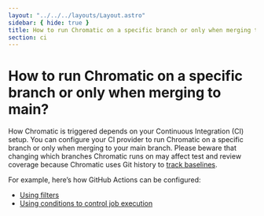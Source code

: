 ```yaml
---
layout: "../../../layouts/Layout.astro"
sidebar: { hide: true }
title: How to run Chromatic on a specific branch or only when merging to main?
section: ci
---
```


# How to run Chromatic on a specific branch or only when merging to main?

How Chromatic is triggered depends on your Continuous Integration (CI) setup. You can configure your CI provider to run Chromatic on a specific branch or only when merging to your main branch. Please beware that changing which branches Chromatic runs on may affect test and review coverage because Chromatic uses Git history to [track baselines](/docs/branching-and-baselines).

For example, here’s how GitHub Actions can be configured:

- [Using filters](https://docs.github.com/en/actions/using-workflows/triggering-a-workflow#using-filters)
- [Using conditions to control job execution](https://docs.github.com/en/actions/using-jobs/using-conditions-to-control-job-execution)

